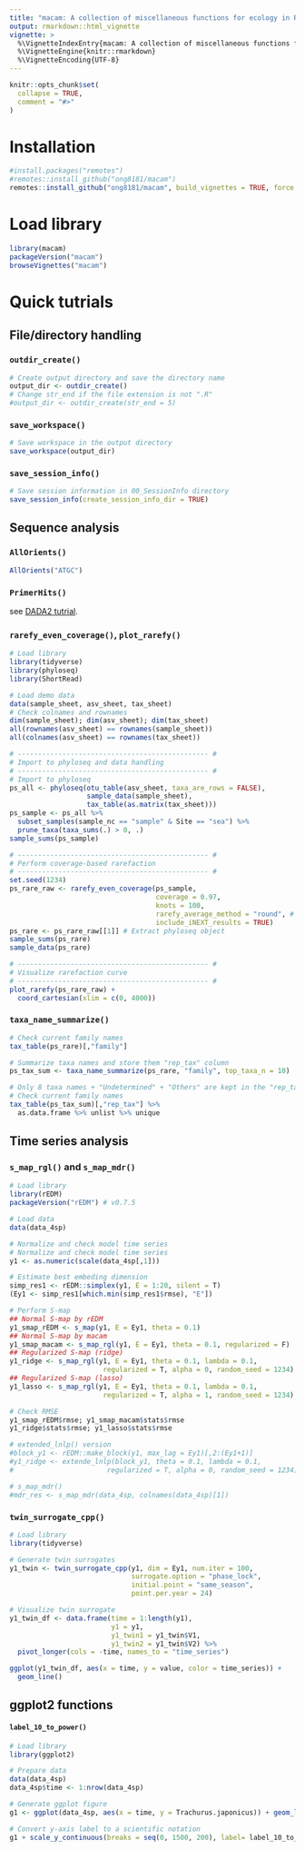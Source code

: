 ```yaml
---
title: "macam: A collection of miscellaneous functions for ecology in R"
output: rmarkdown::html_vignette
vignette: >
  %\VignetteIndexEntry{macam: A collection of miscellaneous functions for ecology in R}
  %\VignetteEngine{knitr::rmarkdown}
  %\VignetteEncoding{UTF-8}
---
```


```r
knitr::opts_chunk$set(
  collapse = TRUE,
  comment = "#>"
)
```

# Installation
```r
#install.packages("remotes")
#remotes::install_github("ong8181/macam")
remotes::install_github("ong8181/macam", build_vignettes = TRUE, force = TRUE)
```

# Load library
```r
library(macam)
packageVersion("macam")
browseVignettes("macam")
```

# Quick tutrials
## File/directory handling
### `outdir_create()`
```r
# Create output directory and save the directory name
output_dir <- outdir_create()
# Change str_end if the file extension is not ".R"
#output_dir <- outdir_create(str_end = 5)
```

### `save_workspace()`
```r
# Save workspace in the output directory
save_workspace(output_dir)
```

### `save_session_info()`
```r
# Save session information in 00_SessionInfo directory
save_session_info(create_session_info_dir = TRUE)
```

## Sequence analysis
### `AllOrients()`
```r
AllOrients("ATGC")
```

### `PrimerHits()`
see [DADA2 tutrial](https://benjjneb.github.io/dada2/ITS_workflow.html).

### `rarefy_even_coverage()`, `plot_rarefy()`
```r
# Load library
library(tidyverse)
library(phyloseq)
library(ShortRead)

# Load demo data
data(sample_sheet, asv_sheet, tax_sheet)
# Check colnames and rownames
dim(sample_sheet); dim(asv_sheet); dim(tax_sheet)
all(rownames(asv_sheet) == rownames(sample_sheet))
all(colnames(asv_sheet) == rownames(tax_sheet))

# ----------------------------------------------- #
# Import to phyloseq and data handling
# ----------------------------------------------- #
# Import to phyloseq
ps_all <- phyloseq(otu_table(asv_sheet, taxa_are_rows = FALSE),
                   sample_data(sample_sheet),
                   tax_table(as.matrix(tax_sheet)))
ps_sample <- ps_all %>%
  subset_samples(sample_nc == "sample" & Site == "sea") %>%
  prune_taxa(taxa_sums(.) > 0, .)
sample_sums(ps_sample)

# ----------------------------------------------- #
# Perform coverage-based rarefaction
# ----------------------------------------------- #
set.seed(1234)
ps_rare_raw <- rarefy_even_coverage(ps_sample,
                                    coverage = 0.97,
                                    knots = 100,
                                    rarefy_average_method = "round", # Specify how iterated rarefaction results are averaged. You may change.
                                    include_iNEXT_results = TRUE)
ps_rare <- ps_rare_raw[[1]] # Extract phyloseq object
sample_sums(ps_rare)
sample_data(ps_rare)

# ----------------------------------------------- #
# Visualize rarefaction curve
# ----------------------------------------------- #
plot_rarefy(ps_rare_raw) +
  coord_cartesian(xlim = c(0, 4000))
```

### `taxa_name_summarize()`
```r
# Check current family names
tax_table(ps_rare)[,"family"]

# Summarize taxa names and store them "rep_tax" column
ps_tax_sum <- taxa_name_summarize(ps_rare, "family", top_taxa_n = 10)

# Only 8 taxa names + "Undetermined" + "Others" are kept in the "rep_tax" column
# Check current family names
tax_table(ps_tax_sum)[,"rep_tax"] %>%
  as.data.frame %>% unlist %>% unique
```

## Time series analysis
### `s_map_rgl()` and `s_map_mdr()`
```r
# Load library
library(rEDM)
packageVersion("rEDM") # v0.7.5

# Load data
data(data_4sp)

# Normalize and check model time series
# Normalize and check model time series
y1 <- as.numeric(scale(data_4sp[,1]))

# Estimate best embeding dimension
simp_res1 <- rEDM::simplex(y1, E = 1:20, silent = T)
(Ey1 <- simp_res1[which.min(simp_res1$rmse), "E"])

# Perform S-map
## Normal S-map by rEDM
y1_smap_rEDM <- s_map(y1, E = Ey1, theta = 0.1)
## Normal S-map by macam
y1_smap_macam <- s_map_rgl(y1, E = Ey1, theta = 0.1, regularized = F)
## Regularized S-map (ridge)
y1_ridge <- s_map_rgl(y1, E = Ey1, theta = 0.1, lambda = 0.1,
                       regularized = T, alpha = 0, random_seed = 1234)
## Regularized S-map (lasso)
y1_lasso <- s_map_rgl(y1, E = Ey1, theta = 0.1, lambda = 0.1,
                       regularized = T, alpha = 1, random_seed = 1234)

# Check RMSE
y1_smap_rEDM$rmse; y1_smap_macam$stats$rmse
y1_ridge$stats$rmse; y1_lasso$stats$rmse

# extended_lnlp() version
#block_y1 <- rEDM::make_block(y1, max_lag = Ey1)[,2:(Ey1+1)]
#y1_ridge <- extende_lnlp(block_y1, theta = 0.1, lambda = 0.1,
#                       regularized = T, alpha = 0, random_seed = 1234)

# s_map_mdr()
#mdr_res <- s_map_mdr(data_4sp, colnames(data_4sp)[1])

```

### `twin_surrogate_cpp()`
```r
# Load library
library(tidyverse)

# Generate twin surrogates
y1_twin <- twin_surrogate_cpp(y1, dim = Ey1, num.iter = 100,
                              surrogate.option = "phase_lock",
                              initial.point = "same_season",
                              point.per.year = 24)

# Visualize twin surrogate
y1_twin_df <- data.frame(time = 1:length(y1),
                         y1 = y1,
                         y1_twin1 = y1_twin$V1,
                         y1_twin2 = y1_twin$V2) %>% 
  pivot_longer(cols = -time, names_to = "time_series")

ggplot(y1_twin_df, aes(x = time, y = value, color = time_series)) +
  geom_line()
```

## ggplot2 functions
#### `label_10_to_power()`
```r
# Load library
library(ggplot2)

# Prepare data
data(data_4sp)
data_4sp$time <- 1:nrow(data_4sp)

# Generate ggplot figure
g1 <- ggplot(data_4sp, aes(x = time, y = Trachurus.japonicus)) + geom_line()

# Convert y-axis label to a scientific notation
g1 + scale_y_continuous(breaks = seq(0, 1500, 200), label= label_10_to_power)
```
